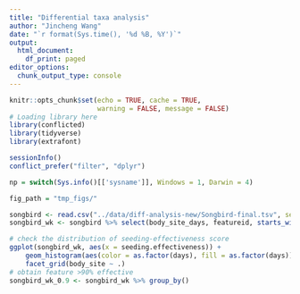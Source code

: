 ```yaml
---
title: "Differential taxa analysis"
author: "Jincheng Wang"
date: "`r format(Sys.time(), '%d %B, %Y')`"
output:
  html_document:
    df_print: paged
editor_options:
  chunk_output_type: console
---
```


```r
knitr::opts_chunk$set(echo = TRUE, cache = TRUE, 
                      warning = FALSE, message = FALSE)
# Loading library here
library(conflicted)
library(tidyverse)
library(extrafont)

sessionInfo()
conflict_prefer("filter", "dplyr")

np = switch(Sys.info()[['sysname']], Windows = 1, Darwin = 4)

fig_path = "tmp_figs/"
```

```r
songbird <- read.csv("../data/diff-analysis-new/Songbird-final.tsv", sep = "\t", fill = F)
songbird_wk <- songbird %>% select(body_site_days, featureid, starts_with("P."), Taxon, feature.frequency, seeding.effectiveness) %>% separate(body_site_days, into = c(NA, "body_site", "days"), sep = "-") %>% mutate(days = as.numeric(days))

# check the distribution of seeding-effectiveness score
ggplot(songbird_wk, aes(x = seeding.effectiveness)) +
    geom_histogram(aes(color = as.factor(days), fill = as.factor(days)), alpha = 0.3, position = "identity") +
    facet_grid(body_site ~ .)
# obtain feature >90% effective
songbird_wk_0.9 <- songbird_wk %>% group_by()
```


